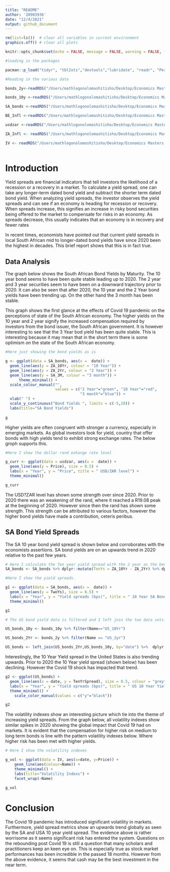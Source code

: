 ```yaml
---
title: "README"
author: '20903936'
date: "12/4/2021"
output: github_document
---
```


```r
rm(list=ls())  # clear all variables in current environment
graphics.off() # clear all plots

```


```r
knitr::opts_chunk$set(echo = FALSE, message = FALSE, warning = FALSE, fig.width = 6, fig.height = 5, fig.pos="H", fig.pos = 'H')

#loading in the packages

pacman::p_load("tidyr", "tbl2xts","devtools","lubridate", "readr", "PerformanceAnalytics", "ggplot2", "dplyr","tidyverse","xts")

```


```r
#Reading in the various data 

bonds_2y<-readRDS("/Users/mathlogonolomashitisho/Desktop/Economics Masters /Semester 2/Fin Metrics/Financial Econometrics Practical/data/bonds_2y.rds", refhook = NULL)

bonds_10y <-readRDS("/Users/mathlogonolomashitisho/Desktop/Economics Masters /Semester 2/Fin Metrics/Financial Econometrics Practical/data/bonds_10y.rds", refhook = NULL)

SA_bonds <-readRDS("/Users/mathlogonolomashitisho/Desktop/Economics Masters /Semester 2/Fin Metrics/Financial Econometrics Practical/data/SA_bonds.rds", refhook = NULL)   

BE_Infl <-readRDS("/Users/mathlogonolomashitisho/Desktop/Economics Masters /Semester 2/Fin Metrics/Financial Econometrics Practical/data/BE_Infl.rds", refhook = NULL)   

usdzar <-readRDS("/Users/mathlogonolomashitisho/Desktop/Economics Masters /Semester 2/Fin Metrics/Financial Econometrics Practical/data/usdzar.rds", refhook = NULL) 

ZA_Infl <- readRDS("/Users/mathlogonolomashitisho/Desktop/Economics Masters /Semester 2/Fin Metrics/Financial Econometrics Practical/data/ZA_Infl.rds", refhook = NULL) 

IV <- readRDS("/Users/mathlogonolomashitisho/Desktop/Economics Masters /Semester 2/Fin Metrics/Financial Econometrics Practical/data/IV.rds", refhook = NULL) 
   
```

# Introduction

Yield spreads are financial indicators that tell investors the likelihood of a recession or a recovery in a market. To calculate a yield spread, one can take any longer-term dated bond yield and subtract the shorter term dated bond yield. When analyzing yield spreads, the investor observes the yield spreads and can see if an economy is heading for recession or recovery. When spreads increase, this signifies an increase in risky bond securities being offered to the market to compensate for risks in an economy. As spreads decrease, this usually indicates that an economy is in recovery and fewer rates

In recent times, economists have pointed out that current yield spreads in local South African mid to longer-dated bond yields have since 2020 been the highest in decades. This brief report shows that this is in fact true. 

## Data Analysis

The graph below shows the South African Bond Yields by Maturity. The 10 year bond seems to have been quite stable leading up to 2020. The 2 year and 3 year securities seem to have been on a downward trajectory prior to 2020. It can also be seen that after 2020, the 10 year and the 2 Year bond yields have been trending up. On the other hand the 3 month has been stable.

This graph shows the first glance at the effects of Covid 19 pandemic on the perceptions of state of the South African economy. The higher yields on the 10 year and 2 year signify the increased compensation required by investors from the bond issuer, the South African government. It is however interesting to see that the 3 Year bod yield has been quite stable. This is interesting because it may mean that in the short term there is some optimism on the state of the South African economy. 


```r

#Here just showing the bond yields as is

g <- ggplot(data = SA_bonds, aes(x =  date)) +
  geom_line(aes(y = ZA_10Yr, colour = "10 Year")) +
  geom_line(aes(y = ZA_2Yr, colour = "2 Year")) +
  geom_line(aes(y = SA_3M, colour = "3 month")) +
      theme_minimal() +
  scale_colour_manual("", 
                      values = c("2 Year"="green", "10 Year"="red", 
                                 "3 month"="blue")) +
  xlab(" ") +
  scale_y_continuous("Bond Yields ", limits = c(-5,20)) + 
  labs(title="SA Bond Yields")
    
g
```

Higher yields are often congruent with stronger a currency, especially in emerging markets. As global investors look for yield, country that offer bonds with high yields tend to exhibit strong exchange rates. The below groph supports this.

```r
#Here I show the dollar rand exhange rate level

g_curr <- ggplot(data = usdzar, aes(x =  date)) +
  geom_line(aes(y = Price), size = 0.5) +
  labs(x = "Year", y = "Price", title = " USD/ZAR level") +
  theme_minimal()

g_curr

```
The USD?ZAR level has shown some strength over since 2020. Prior to 2020 there was an weakening of the rand, where it reached a R19.08 peak at the beginning of 2020. However since then the rand has shown some strength. This strength can be attributed to various factors, however the higher bond yields have made a contribution, ceteris peribus. 

## SA Bond Yield Spreads

The SA 10 year bond yield spread is shown below and corroborates with the economists assertions. SA bond yields are on an upwards trend in 2020 relative to the past few years. 


```r
# Here I calculate the Ten year yield spread with the 2 year as the benchmark
SA_bonds <- SA_bonds %>% dplyr::mutate(TenYs = ZA_10Yr - ZA_2Yr) %>% dplyr::mutate(TwoYs = ZA_2Yr - SA_3M) %>% dplyr::mutate(ThreeMs = SA_3M - ZA_10Yr)
```

```r

#Here I show the yield spreads. 

g1 <- ggplot(data = SA_bonds, aes(x =  date)) +
  geom_line(aes(y = TwoYs), size = 0.5) +
  labs(x = "Year", y = "Yield spreads (bps)", title = " 10 Year SA Bond Yield Spread") +
  theme_minimal()

g1

```

```r

# The US bond yield data is filtered and I left join the two data sets. 

US_bonds_10y <- bonds_10y %>% filter(Name=="US_10Yr")

US_bonds_2Yr <- bonds_2y %>% filter(Name == "US_2yr")

US_bonds <- left_join(US_bonds_2Yr,US_bonds_10y, by="date") %>%  dplyr::mutate(TenYrSpread = Bond_10Yr - Bond_2Yr)

```

Interestingly, the 10 Year Yield spread in the United States is also trending upwards. Prior to 2020 the 10 Year yield spread (shown below) has been declining. However the Covid 19 shock has impacted that trend. 

```r

g2 <- ggplot(US_bonds) +
  geom_line(aes(x = date, y = TenYrSpread), size = 0.5, colour = "grey") +
  labs(x = "Year", y = "Yield spreads (bps)", title = " US 10 Year Yield Spreads") +
  theme_minimal() +
    scale_color_manual(values = c("y"="black"))  

g2

```

The volatility indexes show an interesting picture which tie into the theme of increasing yield spreads. From the graph below, all volatility indexes show similar spikes in 2020 showing the global impact that Covid 19 had on markets. It is evident that the compensation for higher risk on medium to long term bonds is line with the pattern volatility indexes below. Where higher risk has been met with higher yields. 

```r
# Here I show the volatility indexes 

g_vol <- ggplot(data = IV, aes(x=date, y=Price)) + 
    geom_line(aes(colour=Name)) +
    theme_minimal() +
    labs(title="Volatility Indexs") +
    facet_wrap(~Name)

g_vol

```


# Conclusion 

The Covid 19 pandemic has introduced significant  volatility in markets. Furthermore, yield spread metrics show an upwards trend globally as seen by the SA and USA 10 year yield spread. The evidence above is rather worrisome as it seems significant risk has entered the system. Questions on the rebounding post Covid 19 is still a question that many scholars and practitioners keep an keen eye on. This is especially true as stock market performances has been incredible in the passed 18 months. However from the above evidence, it seems that cash may be the best investment in the near term.  
